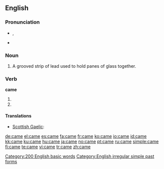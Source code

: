 {{wikipedia|Came (disambiguation)}}
==English==

{{rank|those|own|old|106|came|men|come|without}}

===Pronunciation===
* {{IPA|/keɪm/}}, {{SAMPA|/keIm/}}
* {{audio|en-us-came.ogg|Audio (US)}}
*: {{rhymes|eɪm}}

===Noun===
{{en-noun}}

# A grooved strip of lead used to hold panes of glass together.

===Verb===
'''came'''

# {{simple past of|[[come]]}}
# {{simple past of|[[cum]]}}

====Translations====
{{trans-top|simple past of come}}
* [[Scottish Gaelic]]: {{t|gd| thàinig|xs=Scottish Gaelic}}
{{trans-mid}}
{{trans-bottom}}

{{trans-top|simple past of cum}}
{{trans-mid}}
{{trans-bottom}}

{{anagrams:en/acem}}
[[Category:200 English basic words]]
[[Category:English irregular simple past forms]]
[[de:came]]
[[el:came]]
[[es:came]]
[[fa:came]]
[[fr:came]]
[[ko:came]]
[[io:came]]
[[id:came]]
[[kk:came]]
[[ku:came]]
[[hu:came]]
[[ja:came]]
[[no:came]]
[[pt:came]]
[[ru:came]]
[[simple:came]]
[[fi:came]]
[[te:came]]
[[vi:came]]
[[tr:came]]
[[zh:came]]